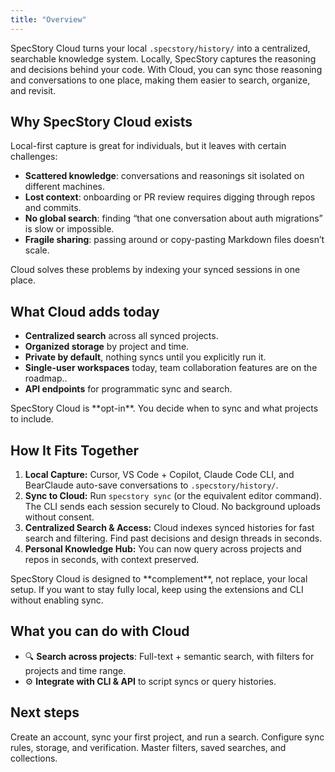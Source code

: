 ```yaml
---
title: "Overview"
---
```


SpecStory Cloud turns your local `.specstory/history/` into a centralized, searchable knowledge system.
Locally, SpecStory captures the reasoning and decisions behind your code. With Cloud, you can sync those reasoning and conversations to one place, making them easier to search, organize, and revisit.

## Why SpecStory Cloud exists

Local-first capture is great for individuals, but it leaves with certain challenges:

- **Scattered knowledge**: conversations and reasonings sit isolated on different machines.
- **Lost context**: onboarding or PR review requires digging through repos and commits.
- **No global search**: finding “that one conversation about auth migrations” is slow or impossible.
- **Fragile sharing**: passing around or copy-pasting Markdown files doesn’t scale.

Cloud solves these problems by indexing your synced sessions in one place.

## What Cloud adds today

- **Centralized search** across all synced projects.
- **Organized storage** by project and time.
- **Private by default**, nothing syncs until you explicitly run it.
- **Single-user workspaces** today, team collaboration features are on the roadmap..
- **API endpoints** for programmatic sync and search.

<Tip>
SpecStory Cloud is **opt-in**. You decide when to sync and what projects to include.
</Tip>

## How It Fits Together

1. **Local Capture:**  Cursor, VS Code + Copilot, Claude Code CLI, and BearClaude auto-save conversations to `.specstory/history/`.
2. **Sync to Cloud:**  Run `specstory sync` (or the equivalent editor command). The CLI sends each session securely to Cloud. No background uploads without consent.
3. **Centralized Search & Access:**  Cloud indexes synced histories for fast search and filtering. Find past decisions and design threads in seconds.
4. **Personal Knowledge Hub:**  You can now query across projects and repos in seconds, with context preserved.

<Tip>
SpecStory Cloud is designed to **complement**, not replace, your local setup. If you want to stay fully local, keep using the extensions and CLI without enabling sync.
</Tip>

## What you can do with Cloud

- 🔍 **Search across projects**: Full-text + semantic search, with filters for projects and time range.
- ⚙️ **Integrate with CLI & API** to script syncs or query histories.

## Next steps

<CardGroup>
  <Card title="Quickstart" icon="rocket" href="/cloud/quickstart">
    Create an account, sync your first project, and run a search.
  </Card>
  <Card title="Sync & Store" icon="arrow-down-up-across-line" href="/cloud/sync-and-store">
    Configure sync rules, storage, and verification.
  </Card>
  <Card title="Search & Organization" icon="magnifying-glass" href="/cloud/search-and-organization">
    Master filters, saved searches, and collections.
  </Card>
</CardGroup>
